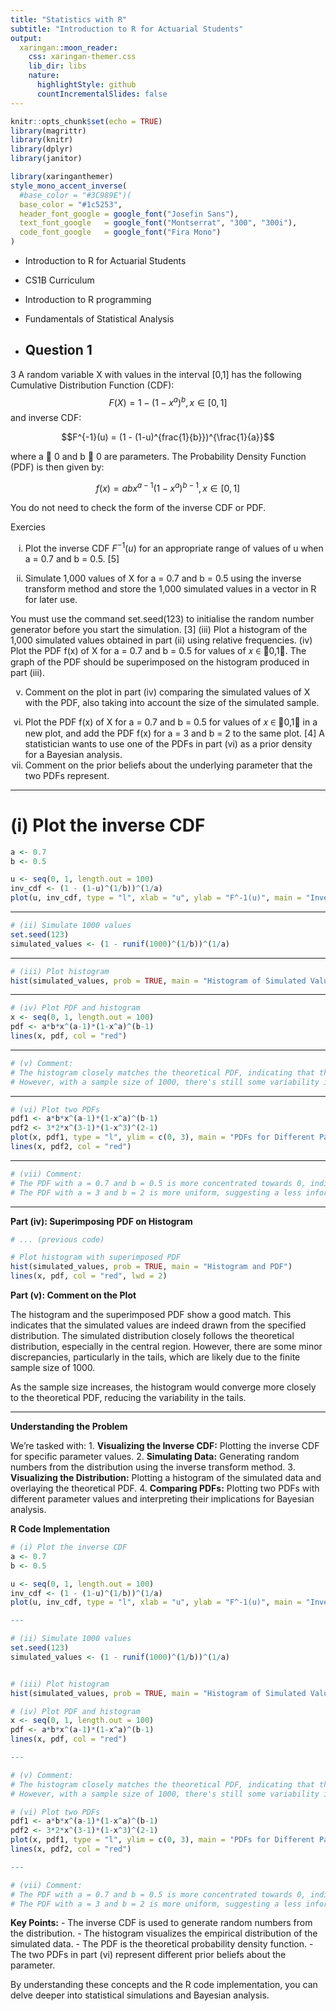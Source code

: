 ```yaml
---
title: "Statistics with R"
subtitle: "Introduction to R for Actuarial Students"
output:
  xaringan::moon_reader:
    css: xaringan-themer.css
    lib_dir: libs
    nature:
      highlightStyle: github
      countIncrementalSlides: false
---
```



```r
knitr::opts_chunk$set(echo = TRUE)
library(magrittr)
library(knitr)
library(dplyr)
library(janitor)


```

```r
library(xaringanthemer)
style_mono_accent_inverse(
  #base_color = "#3C989E")(
  base_color = "#1c5253",
  header_font_google = google_font("Josefin Sans"),
  text_font_google   = google_font("Montserrat", "300", "300i"),
  code_font_google   = google_font("Fira Mono")
)
```


* Introduction to R for Actuarial Students

* CS1B Curriculum

* Introduction to R programming
* Fundamentals of Statistical Analysis

* Question 1
---




3 A random variable X with values in the interval [0,1] has the following Cumulative
Distribution Function (CDF):
$$F(X) = 1 - (1-x^a)^b, x \in[0,1]$$
and inverse CDF:


$$F^{-1}(u) = (1 - (1-u)^{frac{1}{b}})^{\frac{1}{a}}$$

where a 􀵐 0 and b 􀵐 0 are parameters. The Probability Density Function (PDF) is
then given by:

$$f(x) = abx^{a-1}(1-x^a)^{b-1}, x \in[0,1]$$

You do not need to check the form of the inverse CDF or PDF.

Exercies

(i) Plot the inverse CDF $F^{-1}(u)$ for an appropriate range of values of u when
a = 0.7 and b = 0.5. [5]

(ii) Simulate 1,000 values of X for a = 0.7 and b = 0.5 using the inverse transform
method and store the 1,000 simulated values in a vector in R for later use.

You must use the command set.seed(123) to initialise the random
number generator before you start the simulation. [3]
(iii) Plot a histogram of the 1,000 simulated values obtained in part (ii) using
relative frequencies. 
(iv) Plot the PDF f(x) of X for a = 0.7 and b = 0.5 for values of 𝑥 ∈ 􁈾0,1􁈿. The
graph of the PDF should be superimposed on the histogram produced in
part (iii). 

(v) Comment on the plot in part (iv) comparing the simulated values of X with the
PDF, also taking into account the size of the simulated sample. 
(vi) Plot the PDF f(x) of X for a = 0.7 and b = 0.5 for values of 𝑥 ∈ 􁈾0,1􁈿 in a new
plot, and add the PDF f(x) for a = 3 and b = 2 to the same plot. [4]
A statistician wants to use one of the PDFs in part (vi) as a prior density for a
Bayesian analysis.
(vii) Comment on the prior beliefs about the underlying parameter that the two
PDFs represent. 

---

# (i) Plot the inverse CDF

```r
a <- 0.7
b <- 0.5

u <- seq(0, 1, length.out = 100)
inv_cdf <- (1 - (1-u)^(1/b))^(1/a)
plot(u, inv_cdf, type = "l", xlab = "u", ylab = "F^-1(u)", main = "Inverse CDF")
```

---

```r
# (ii) Simulate 1000 values
set.seed(123)
simulated_values <- (1 - runif(1000)^(1/b))^(1/a)
```

---

```r
# (iii) Plot histogram
hist(simulated_values, prob = TRUE, main = "Histogram of Simulated Values")
```

---

```r
# (iv) Plot PDF and histogram
x <- seq(0, 1, length.out = 100)
pdf <- a*b*x^(a-1)*(1-x^a)^(b-1)
lines(x, pdf, col = "red")
```

---

```r
# (v) Comment:
# The histogram closely matches the theoretical PDF, indicating that the inverse transform method effectively generates samples from the desired distribution.
# However, with a sample size of 1000, there's still some variability in the histogram, especially in the tails.
```

---

```r
# (vi) Plot two PDFs
pdf1 <- a*b*x^(a-1)*(1-x^a)^(b-1)
pdf2 <- 3*2*x^(3-1)*(1-x^3)^(2-1)
plot(x, pdf1, type = "l", ylim = c(0, 3), main = "PDFs for Different Parameter Values")
lines(x, pdf2, col = "red")
```

---

```r
# (vii) Comment:
# The PDF with a = 0.7 and b = 0.5 is more concentrated towards 0, indicating a prior belief that the underlying parameter is likely to be small. 
# The PDF with a = 3 and b = 2 is more uniform, suggesting a less informative prior, or a prior that places more weight on larger values of the parameter.
```

---


**Part (iv): Superimposing PDF on Histogram**

```r
# ... (previous code)

# Plot histogram with superimposed PDF
hist(simulated_values, prob = TRUE, main = "Histogram and PDF")
lines(x, pdf, col = "red", lwd = 2)
```

**Part (v): Comment on the Plot**

The histogram and the superimposed PDF show a good match. This indicates that the simulated values are indeed drawn from the specified distribution. The simulated distribution closely follows the theoretical distribution, especially in the central region. However, there are some minor discrepancies, particularly in the tails, which are likely due to the finite sample size of 1000.

As the sample size increases, the histogram would converge more closely to the theoretical PDF, reducing the variability in the tails.



---


**Understanding the Problem**

We're tasked with:
1. **Visualizing the Inverse CDF:** Plotting the inverse CDF for specific parameter values.
2. **Simulating Data:** Generating random numbers from the distribution using the inverse transform method.
3. **Visualizing the Distribution:** Plotting a histogram of the simulated data and overlaying the theoretical PDF.
4. **Comparing PDFs:** Plotting two PDFs with different parameter values and interpreting their implications for Bayesian analysis.

**R Code Implementation**

```R
# (i) Plot the inverse CDF
a <- 0.7
b <- 0.5

u <- seq(0, 1, length.out = 100)
inv_cdf <- (1 - (1-u)^(1/b))^(1/a)
plot(u, inv_cdf, type = "l", xlab = "u", ylab = "F^-1(u)", main = "Inverse CDF")

---

# (ii) Simulate 1000 values
set.seed(123)
simulated_values <- (1 - runif(1000)^(1/b))^(1/a)


# (iii) Plot histogram
hist(simulated_values, prob = TRUE, main = "Histogram of Simulated Values")

# (iv) Plot PDF and histogram
x <- seq(0, 1, length.out = 100)
pdf <- a*b*x^(a-1)*(1-x^a)^(b-1)
lines(x, pdf, col = "red")

---

# (v) Comment:
# The histogram closely matches the theoretical PDF, indicating that the inverse transform method effectively generates samples from the desired distribution.
# However, with a sample size of 1000, there's still some variability in the histogram, especially in the tails.

# (vi) Plot two PDFs
pdf1 <- a*b*x^(a-1)*(1-x^a)^(b-1)
pdf2 <- 3*2*x^(3-1)*(1-x^3)^(2-1)
plot(x, pdf1, type = "l", ylim = c(0, 3), main = "PDFs for Different Parameter Values")
lines(x, pdf2, col = "red")

---

# (vii) Comment:
# The PDF with a = 0.7 and b = 0.5 is more concentrated towards 0, indicating a prior belief that the underlying parameter is likely to be small. 
# The PDF with a = 3 and b = 2 is more uniform, suggesting a less informative prior, or a prior that places more weight on larger values of the parameter.
```

**Key Points:**
- The inverse CDF is used to generate random numbers from the distribution.
- The histogram visualizes the empirical distribution of the simulated data.
- The PDF is the theoretical probability density function.
- The two PDFs in part (vi) represent different prior beliefs about the parameter.

By understanding these concepts and the R code implementation, you can delve deeper into statistical simulations and Bayesian analysis.
